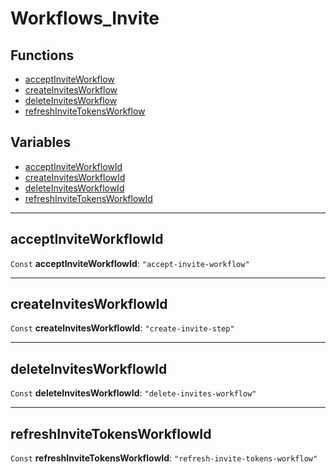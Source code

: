 
# Workflows\_Invite

## Functions

- [acceptInviteWorkflow](../functions/core_flows.acceptInviteWorkflow/page.mdx)
- [createInvitesWorkflow](../functions/core_flows.createInvitesWorkflow/page.mdx)
- [deleteInvitesWorkflow](../functions/core_flows.deleteInvitesWorkflow/page.mdx)
- [refreshInviteTokensWorkflow](../functions/core_flows.refreshInviteTokensWorkflow/page.mdx)

## Variables

- [acceptInviteWorkflowId](../../modules/core_flows/page.mdx#acceptinviteworkflowid)
- [createInvitesWorkflowId](../../modules/core_flows/page.mdx#createinvitesworkflowid)
- [deleteInvitesWorkflowId](../../modules/core_flows/page.mdx#deleteinvitesworkflowid)
- [refreshInviteTokensWorkflowId](../../modules/core_flows/page.mdx#refreshinvitetokensworkflowid)

___

## acceptInviteWorkflowId

 `Const` **acceptInviteWorkflowId**: `"accept-invite-workflow"`

___

## createInvitesWorkflowId

 `Const` **createInvitesWorkflowId**: `"create-invite-step"`

___

## deleteInvitesWorkflowId

 `Const` **deleteInvitesWorkflowId**: `"delete-invites-workflow"`

___

## refreshInviteTokensWorkflowId

 `Const` **refreshInviteTokensWorkflowId**: `"refresh-invite-tokens-workflow"`

